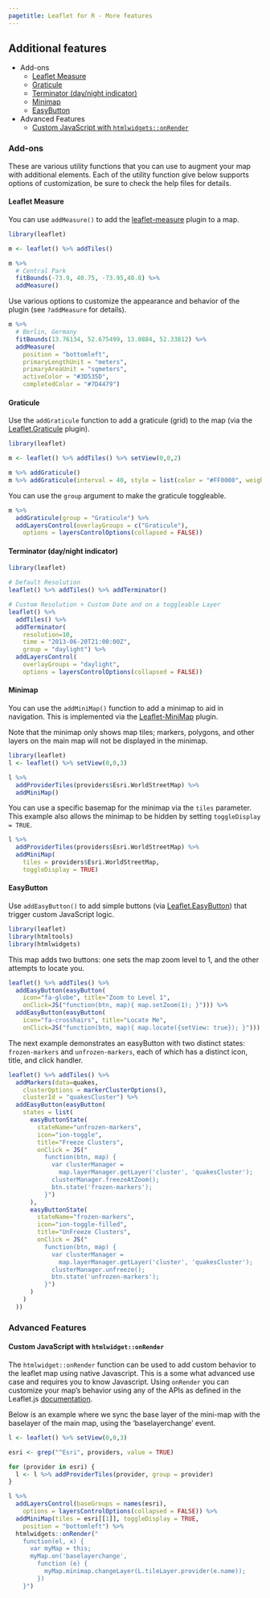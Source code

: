 ```yaml
---
pagetitle: Leaflet for R - More features
---
```


## Additional features

- Add-ons
    - [Leaflet Measure](#leaflet-measure)
    - [Graticule](#graticule)
    - [Terminator (day/night indicator)](#terminator-daynight-indicator)
    - [Minimap](#minimap)
    - [EasyButton](#easybutton)
- Advanced Features
    - [Custom JavaScript with `htmlwidgets::onRender`](#custom-javascript-with-htmlwidgetonrender)

### Add-ons

These are various utility functions that you can use to augment your map with additional elements. Each of the utility function give below supports options of customization, be sure to check the help files for details.

#### Leaflet Measure

You can use `addMeasure()` to add the [leaflet-measure](https://github.com/ljagis/leaflet-measure) plugin to a map.

```r
library(leaflet)

m <- leaflet() %>% addTiles()

m %>%
  # Central Park
  fitBounds(-73.9, 40.75, -73.95,40.8) %>%
  addMeasure()
```

Use various options to customize the appearance and behavior of the plugin (see `?addMeasure` for details).

```r
m %>%
  # Berlin, Germany
  fitBounds(13.76134, 52.675499, 13.0884, 52.33812) %>%
  addMeasure(
    position = "bottomleft",
    primaryLengthUnit = "meters",
    primaryAreaUnit = "sqmeters",
    activeColor = "#3D535D",
    completedColor = "#7D4479")
```

#### Graticule

Use the `addGraticule` function to add a graticule (grid) to the map (via the [Leaflet.Graticule](https://github.com/turban/Leaflet.Graticule) plugin).

```r
library(leaflet)

m <- leaflet() %>% addTiles() %>% setView(0,0,2)

m %>% addGraticule()
m %>% addGraticule(interval = 40, style = list(color = "#FF0000", weight = 1))
```

You can use the `group` argument to make the graticule toggleable.

```r
m %>%
  addGraticule(group = "Graticule") %>%
  addLayersControl(overlayGroups = c("Graticule"),
    options = layersControlOptions(collapsed = FALSE))
```

#### Terminator (day/night indicator)

```r
library(leaflet)

# Default Resolution
leaflet() %>% addTiles() %>% addTerminator()

# Custom Resolution + Custom Date and on a toggleable Layer
leaflet() %>%
  addTiles() %>%
  addTerminator(
    resolution=10,
    time = "2013-06-20T21:00:00Z",
    group = "daylight") %>%
  addLayersControl(
    overlayGroups = "daylight",
    options = layersControlOptions(collapsed = FALSE))
```

#### Minimap

You can use the `addMiniMap()` function to add a minimap to aid in navigation. This is implemented via the [Leaflet-MiniMap](https://github.com/Norkart/Leaflet-MiniMap) plugin.

Note that the minimap only shows map tiles; markers, polygons, and other layers on the main map will not be displayed in the minimap.

```r
library(leaflet)
l <- leaflet() %>% setView(0,0,3)

l %>%
  addProviderTiles(providers$Esri.WorldStreetMap) %>%
  addMiniMap()
```

You can use a specific basemap for the minimap via the `tiles` parameter. This example also allows the minimap to be hidden by setting `toggleDisplay = TRUE`.

```r
l %>%
  addProviderTiles(providers$Esri.WorldStreetMap) %>%
  addMiniMap(
    tiles = providers$Esri.WorldStreetMap,
    toggleDisplay = TRUE)
```

#### EasyButton

Use `addEasyButton()` to add simple buttons (via [Leaflet.EasyButton](https://github.com/CliffCloud/Leaflet.EasyButton)) that trigger custom JavaScript logic.

```r
library(leaflet)
library(htmltools)
library(htmlwidgets)
```

This map adds two buttons: one sets the map zoom level to 1, and the other attempts to locate you.

```r
leaflet() %>% addTiles() %>%
  addEasyButton(easyButton(
    icon="fa-globe", title="Zoom to Level 1",
    onClick=JS("function(btn, map){ map.setZoom(1); }"))) %>%
  addEasyButton(easyButton(
    icon="fa-crosshairs", title="Locate Me",
    onClick=JS("function(btn, map){ map.locate({setView: true}); }")))
```

The next example demonstrates an easyButton with two distinct states: `frozen-markers` and `unfrozen-markers`, each of which has a distinct icon, title, and click handler.

```r
leaflet() %>% addTiles() %>%
  addMarkers(data=quakes,
    clusterOptions = markerClusterOptions(),
    clusterId = "quakesCluster") %>%
  addEasyButton(easyButton(
    states = list(
      easyButtonState(
        stateName="unfrozen-markers",
        icon="ion-toggle",
        title="Freeze Clusters",
        onClick = JS("
          function(btn, map) {
            var clusterManager =
              map.layerManager.getLayer('cluster', 'quakesCluster');
            clusterManager.freezeAtZoom();
            btn.state('frozen-markers');
          }")
      ),
      easyButtonState(
        stateName="frozen-markers",
        icon="ion-toggle-filled",
        title="UnFreeze Clusters",
        onClick = JS("
          function(btn, map) {
            var clusterManager =
              map.layerManager.getLayer('cluster', 'quakesCluster');
            clusterManager.unfreeze();
            btn.state('unfrozen-markers');
          }")
      )
    )
  ))
```

### Advanced Features

#### Custom JavaScript with `htmlwidget::onRender`

The `htmlwidget::onRender` function can be used to add custom behavior to the leaflet map using native Javascript. This is a some what advanced use case and requires you to know Javascript. Using `onRender` you can customize your map's behavior using any of the APIs as defined in the Leaflet.js [documentation](leafletjs.com/reference.html).

Below is an example where we sync the base layer of the mini-map with the baselayer of the main map, using the 'baselayerchange' event.

```r
l <- leaflet() %>% setView(0,0,3)

esri <- grep("^Esri", providers, value = TRUE)

for (provider in esri) {
  l <- l %>% addProviderTiles(provider, group = provider)
}

l %>%
  addLayersControl(baseGroups = names(esri),
    options = layersControlOptions(collapsed = FALSE)) %>%
  addMiniMap(tiles = esri[[1]], toggleDisplay = TRUE,
    position = "bottomleft") %>%
  htmlwidgets::onRender("
    function(el, x) {
      var myMap = this;
      myMap.on('baselayerchange',
        function (e) {
          myMap.minimap.changeLayer(L.tileLayer.provider(e.name));
        })
    }")
```
